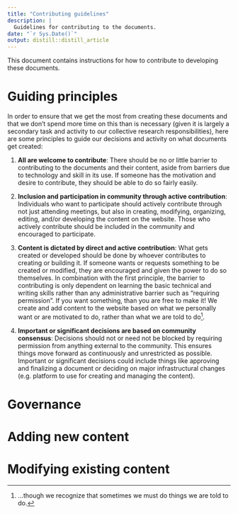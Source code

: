 ```yaml
---
title: "Contributing guidelines"
description: |
  Guidelines for contributing to the documents.
date: "`r Sys.Date()`"
output: distill::distill_article
---
```


This document contains instructions for how to contribute to developing these
documents.

# Guiding principles

In order to ensure that we get the most from creating these documents and that
we don't spend more time on this than is necessary (given it is largely a
secondary task and activity to our collective research responsibilities),
here are some principles to guide our decisions and activity on what documents
get created:

1. **All are welcome to contribute**: There should be no or little barrier to
contributing to the documents and their content, aside from barriers due to
technology and skill in its use. If someone has the motivation and desire to
contribute, they should be able to do so fairly easily.

2. **Inclusion and participation in community through active contribution**:
Individuals who want to participate should actively contribute through not just
attending meetings, but also in creating, modifying, organizing, editing, and/or
developing the content on the website. Those who actively contribute should be
included in the community and encouraged to participate. 

3. **Content is dictated by direct and active contribution**: What gets created
or developed should be done by whoever contributes to creating or building it.
If someone wants or requests something to be created or modified, they are
encouraged and given the power to do so themselves. 
In combination with the first principle, the barrier to contributing is only 
dependent on learning the basic technical and writing skills rather than
any administrative barrier such as "requiring permission". If you want something,
than you are free to make it! We create and add content to the website based on
what we personally want or are motivated to do, rather than what we are told to
do^[...though we recognize that sometimes we must do things we are told to do.].

4. **Important or significant decisions are based on community consensus**:
Decisions should not or need not be blocked by requiring permission from
anything external to the community. This ensures things move forward as
continuously and unrestricted as possible. Important or significant decisions
could include things like approving and finalizing a document or deciding on
major infrastructural changes (e.g. platform to use for creating and managing
the content).

# Governance

# Adding new content

# Modifying existing content




